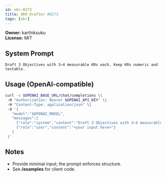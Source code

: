 ```yaml
---
id: okr-0273
title: OKR Drafter #0273
tags: [okr]
---
```


**Owner:** karthiksuku  
**License:** MIT

## System Prompt
```text
Draft 3 Objectives with 3–4 measurable KRs each. Keep KRs numeric and testable.
```

## Usage (OpenAI-compatible)
```bash
curl -s $OPENAI_BASE_URL/chat/completions \\
 -H "Authorization: Bearer $OPENAI_API_KEY" \\
 -H "Content-Type: application/json" \\
 -d '{
   "model":"$OPENAI_MODEL",
   "messages":[
     {"role":"system","content":"Draft 3 Objectives with 3–4 measurable KRs each. Keep KRs numeric and testable."},
     {"role":"user","content":"<your input here>"}
   ]
 }'
```

## Notes
- Provide minimal input; the prompt enforces structure.
- See **/examples** for client code.
